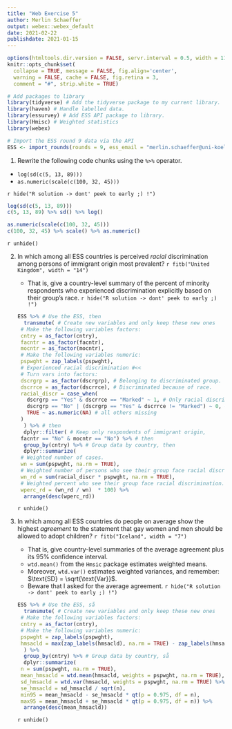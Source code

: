 ```yaml
---
title: "Web Exercise 5"
author: Merlin Schaeffer
output: webex::webex_default
date: 2021-02-22
publishdate: 2021-01-15
---
```


```r
options(htmltools.dir.version = FALSE, servr.interval = 0.5, width = 115, digits = 2)
knitr::opts_chunk$set(
  collapse = TRUE, message = FALSE, fig.align='center',
  warning = FALSE, cache = FALSE, fig.retina = 3,
  comment = "#", strip.white = TRUE)

# Add packages to library
library(tidyverse) # Add the tidyverse package to my current library.
library(haven) # Handle labelled data.
library(essurvey) # Add ESS API package to library.
library(Hmisc) # Weighted statistics
library(webex)

# Import the ESS round 9 data via the API
ESS <- import_rounds(rounds = 9, ess_email = "merlin.schaeffer@uni-koeln.de", format = "spss")
```

1. Rewrite the following code chunks using the `%>%` operator.
  + `log(sd(c(5, 13, 89)))`
  + `as.numeric(scale(c(100, 32, 45)))`
  
`r hide("R solution -> dont' peek to early ;) !")`
```r
log(sd(c(5, 13, 89)))
c(5, 13, 89) %>% sd() %>% log()

as.numeric(scale(c(100, 32, 45)))
c(100, 32, 45) %>% scale() %>% as.numeric()
```
`r unhide()`

2. In which among all ESS countries is perceived *racial* discrimination among persons of immigrant origin most prevalent? `r fitb("United Kingdom", width = "14")`
    + That is, give a country-level summary of the percent of minority respondents who experienced discrimination explicitly based on their group's race. 
`r hide("R solution -> dont' peek to early ;) !")`
```r
ESS %>% # Use the ESS, then
  transmute( # Create new variables and only keep these new ones
    # Make the following variables factors:
    cntry = as_factor(cntry), 
    facntr = as_factor(facntr),
    mocntr = as_factor(mocntr),
    # Make the following variables numeric:
    pspwght = zap_labels(pspwght),
    # Experienced racial discrimination #<<
    # Turn vars into factors:
    dscrgrp = as_factor(dscrgrp), # Belonging to discriminated group.
    dscrrce = as_factor(dscrrce), # Discriminated because of race.
    racial_discr = case_when(
      dscrgrp == "Yes" & dscrrce == "Marked" ~ 1, # Only racial discrimination counts as 1 #<<
      dscrgrp == "No" | (dscrgrp == "Yes" & dscrrce != "Marked") ~ 0, # No, or all other forms of discr. count as 0 #<<
      TRUE ~ as.numeric(NA) # all others missing
    ) 
  ) %>% # then
  dplyr::filter( # Keep only respondents of immigrant origin,
    facntr == "No" & mocntr == "No") %>% # then
  group_by(cntry) %>% # Group data by country, then
  dplyr::summarize(
    # Weighted number of cases.
    wn = sum(pspwght, na.rm = TRUE), 
    # Weighted number of persons who see their group face racial discrimination.
    wn_rd = sum(racial_discr * pspwght, na.rm = TRUE), 
    # Weighted percent who see their group face racial discrimination.
    wperc_rd = (wn_rd / wn)  * 100) %>%
  arrange(desc(wperc_rd))
```
`r unhide()`

3. In which among all ESS countries do people on average show the highest *agreement* to the statement that gay women and men should be allowed to adopt children? `r fitb("Iceland", width = "7")`
    + That is, give country-level summaries of the average agreement plus its 95% confidence interval. 
    + `wtd.mean()` from the `Hmsic` package estimates weighted means. 
    + Moreover, `wtd.var()` estimates weighted variances, and remember: $\text{SD} = \sqrt{\text{Var}}$.
    + Beware that I asked for the average agreement.
`r hide("R solution -> dont' peek to early ;) !")`
```r
ESS %>% # Use the ESS, så
  transmute( # Create new variables and only keep these new ones
    # Make the following variables factors:
    cntry = as_factor(cntry), 
    # Make the following variables numeric:
    pspwght = zap_labels(pspwght),
    hmsacld = max(zap_labels(hmsacld), na.rm = TRUE) - zap_labels(hmsacld), #<<
  ) %>%
  group_by(cntry) %>% # Group data by country, så
  dplyr::summarize(
    n = sum(pspwght, na.rm = TRUE),
    mean_hmsacld = wtd.mean(hmsacld, weights = pspwght, na.rm = TRUE),
    sd_hmsacld = wtd.var(hmsacld, weights = pspwght, na.rm = TRUE) %>% sqrt(),
    se_hmsacld = sd_hmsacld / sqrt(n),
    min95 = mean_hmsacld - se_hmsacld * qt(p = 0.975, df = n),
    max95 = mean_hmsacld + se_hmsacld * qt(p = 0.975, df = n)) %>%
  arrange(desc(mean_hmsacld))
```
`r unhide()`

